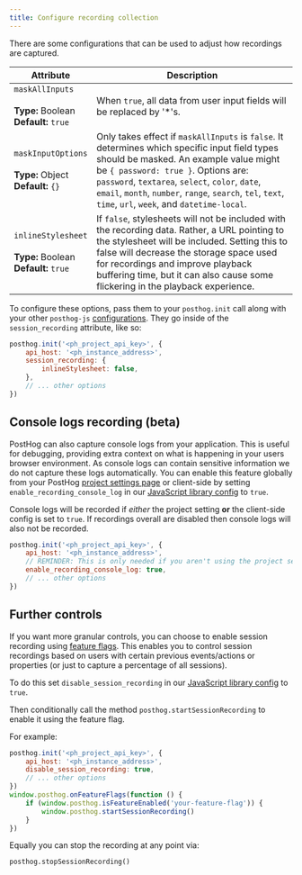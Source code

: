 ```yaml
---
title: Configure recording collection
---
```


There are some configurations that can be used to adjust how recordings are captured.

| Attribute                                                             | Description                                                                                                                                                                                                                                                                                                                                  |
| --------------------------------------------------------------------- | -------------------------------------------------------------------------------------------------------------------------------------------------------------------------------------------------------------------------------------------------------------------------------------------------------------------------------------------- |
| `maskAllInputs`<br/><br/>**Type:** Boolean<br/>**Default:** `true`    | When `true`, all data from user input fields will be replaced by '\*'s.                                                                                                                                                                                                                                                                      |
| `maskInputOptions`<br/><br/>**Type:** Object<br/>**Default:** `{}`    | Only takes effect if `maskAllInputs` is `false`. It determines which specific input field types should be masked. An example value might be `{ password: true }`. Options are: `password`, `textarea`, `select`, `color`, `date`, `email`, `month`, `number`, `range`, `search`, `tel`, `text`, `time`, `url`, `week`, and `datetime-local`. |
| `inlineStylesheet`<br/><br/>**Type:** Boolean<br/>**Default:** `true` | If `false`, stylesheets will not be included with the recording data. Rather, a URL pointing to the stylesheet will be included. Setting this to false will decrease the storage space used for recordings and improve playback buffering time, but it can also cause some flickering in the playback experience.                            |

To configure these options, pass them to your `posthog.init` call along with your other `posthog-js` [configurations](/docs/integrate/client/js#config). They go inside of the `session_recording` attribute, like so:

```js
posthog.init('<ph_project_api_key>', {
    api_host: '<ph_instance_address>',
    session_recording: {
        inlineStylesheet: false,
    },
    // ... other options
})
```

## Console logs recording (beta)

PostHog can also capture console logs from your application. This is useful for debugging, providing extra context on what is happening in your users browser environment. As console logs can contain sensitive information we do not capture these logs automatically. You can enable this feature globally from your PostHog [project settings page](https://app.posthog.com/project/settings) or client-side by setting `enable_recording_console_log` in our [JavaScript library config](/docs/integrate/client/js/#config) to `true`.

Console logs will be recorded if _either_ the project setting **or** the client-side config is set to `true`. If recordings overall are disabled then console logs will also not be recorded.

```javascript
posthog.init('<ph_project_api_key>', {
    api_host: '<ph_instance_address>',
    // REMINDER: This is only needed if you aren't using the project settings config
    enable_recording_console_log: true,
    // ... other options
})
```

## Further controls

If you want more granular controls, you can choose to enable session recording using [feature flags](/docs/feature-flags). This enables you to control session recordings based on users with certain previous events/actions or properties (or just to capture a percentage of all sessions).

To do this set `disable_session_recording` in our [JavaScript library config](/docs/integrate/client/js/#config) to `true`.

Then conditionally call the method `posthog.startSessionRecording` to enable it using the feature flag.

For example:

```javascript
posthog.init('<ph_project_api_key>', {
    api_host: '<ph_instance_address>',
    disable_session_recording: true,
    // ... other options
})
window.posthog.onFeatureFlags(function () {
    if (window.posthog.isFeatureEnabled('your-feature-flag')) {
        window.posthog.startSessionRecording()
    }
})
```

Equally you can stop the recording at any point via:

```
posthog.stopSessionRecording()
```

